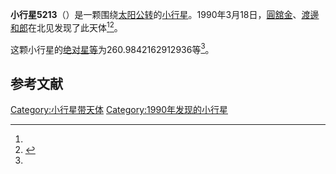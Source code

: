 {{Infobox planet
| bgcolour = #FFFFC0
| name = 5213 Takahashi
| symbol = 
| image = 
| caption = 
| discovery = yes
| discovery_ref = 
| discoverer = [[圓舘金|圓舘金]]、[[渡邊和郎|渡邊和郎]]
| discovery_site = [[北见|北见]] 
| discovered = 1990年3月18日
| designations = yes
| mp_name = 
| named_after = 
| alt_names = 1990 FU/ 1977 UM5 / 1980 JK / 1982 SR6 / 1987 SX3
| mp_category = [[主带小行星|主带小行星]]
| orbit_ref = <ref name="a">[http://ssd.jpl.nasa.gov/sbdb.cgi?sstr=5213 5213 Takahashi] {{Wayback|url=http://ssd.jpl.nasa.gov/sbdb.cgi?sstr=5213 |date=20210720165750 }}，小行星數據庫瀏覽器（JPL Small-Body Database Browser）－[[美国国家航空航天局|美国国家航空航天局]]喷气推进实验室</ref>
| epoch = 2456400.5 (2013年4月18日更新)
| aphelion = {{convert|3.147188155652108|AU|km|3|abbr=on|lk=out}}
| perihelion = {{convert|2.849518660579968|AU|km|3|abbr=on}}
| semimajor = {{convert|2.998353408116038|AU|km|3|abbr=on}}
| eccentricity = 0.049638827
| period = 1896.368173 [[日|日]]<br />5.19[[儒略年|儒略年]]
| avg_speed = 
| inclination = 9.475290862263714
| asc_node = 198.110938238442
| mean_anomaly = 
| arg_peri = 260.9842162912936
| satellites = 
| physical_characteristics = yes
| dimensions = 
| mass = 
| density = 
| surface_grav = 
| escape_velocity = 
| sidereal_day = 
| axial_tilt = 
| pole_ecliptic_lat = 
| pole_ecliptic_lon = 
| albedo = 
| temperatures= 
| temp_name1 = 
| mean_temp_1 = 
| max_temp_1 = 
| temp_name2 = 
| max_temp_2 = 
| spectral_type = 
| abs_magnitude = 260.9842162912936
}}

'''小行星5213'''（{{lang-en|5213 Takahashi}}）是一颗围绕[[太阳|太阳]][[公转|公转]]的[[小行星|小行星]]。1990年3月18日，[[圓舘金|圓舘金]]、[[渡邊和郎|渡邊和郎]]在北见发现了此天体<ref name="a" /><ref>{{cite news|title=小行星列表|url=http://cfa-www.harvard.edu/iau/lists/NumberedMPs.txt|accessdate=2013-07-08|newspaper=哈佛大学|archive-date=2008-05-17|archive-url=https://web.archive.org/web/20080517010638/http://cfa-www.harvard.edu/iau/lists/NumberedMPs.txt|dead-url=no}}</ref>。

这颗小行星的[[绝对星等|绝对星等]]为260.9842162912936等<ref name="a" />。

==参考文献==
{{reflist}}
{{Minor Planet Number|[[小行星5212|小行星5212]]|[[小行星5214|小行星5214]]}}

{{小天体}}

[[Category:小行星带天体|Category:小行星带天体]]
[[Category:1990年发现的小行星|Category:1990年发现的小行星]]


{{asteroid-stub}}